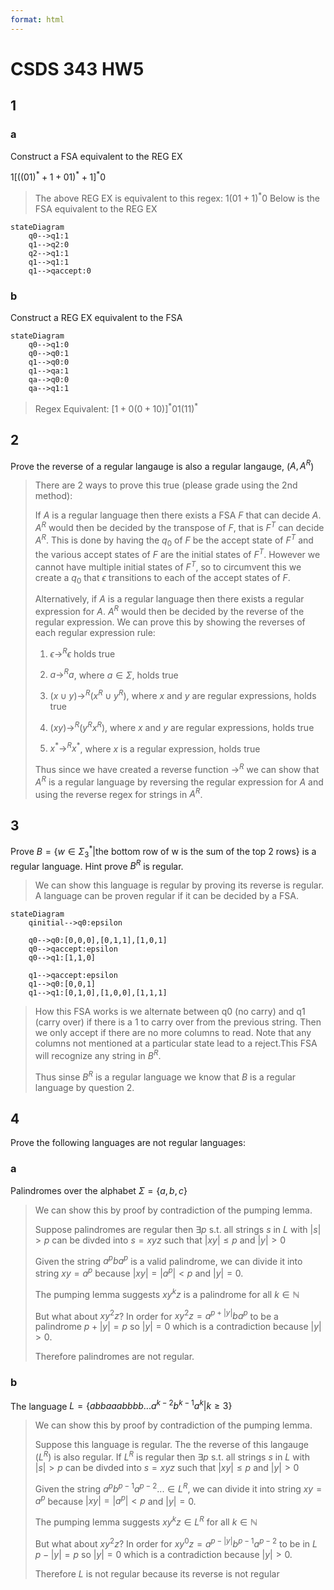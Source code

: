 ```yaml
---
format: html
---
```

# CSDS 343 HW5
## 1
### a
Construct a FSA equivalent to the REG EX

$1[((01)^*+1+01)^*+1]^*0$

> The above REG EX is equivalent to this regex: $1(01+1)^*0$
> Below is the FSA equivalent to the REG EX

```mermaid
stateDiagram
    q0-->q1:1
    q1-->q2:0
    q2-->q1:1
    q1-->q1:1
    q1-->qaccept:0
```

### b
Construct a REG EX equivalent to the FSA
```mermaid
stateDiagram
    q0-->q1:0
    q0-->q0:1
    q1-->q0:0
    q1-->qa:1
    qa-->q0:0
    qa-->q1:1
```

> Regex Equivalent:
> $[1+0(0+10)]^*01(11)^*$

## 2
Prove the reverse of a regular langauge is also a regular langauge, ($A, A^R$)

> There are 2 ways to prove this true (please grade using the 2nd method):
>
> If $A$ is a regular language then there exists a FSA $F$ that can decide $A$. $A^R$ would then be decided by the transpose of $F$, that is $F^T$ can decide $A^R$. This is done by having the $q_0$ of $F$ be the accept state of $F^T$ and the various accept states of $F$ are the initial states of $F^T$. However we cannot have multiple initial states of $F^T$, so to circumvent this we create a $q_0$ that $\epsilon$ transitions to each of the accept states of $F$.
>
> Alternatively, if $A$ is a regular language then there exists a regular expression for $A$. $A^R$ would then be decided by the reverse of the regular expression. We can prove this by showing the reverses of each regular expression rule:
> 
> 1. $\epsilon \rightarrow^R \epsilon$ holds true
> 
> 2. $a \rightarrow^R a$, where $a \in \Sigma$, holds true
> 
> 3. $(x \cup y) \rightarrow^R (x^R \cup y^R)$, where $x$ and $y$ are regular expressions, holds true
>
> 4. $(xy) \rightarrow^R (y^Rx^R)$, where $x$ and $y$ are regular expressions, holds true
>
> 5. $x^* \rightarrow^R x^*$, where $x$ is a regular expression, holds true
>
> Thus since we have created a reverse function $\rightarrow^R$ we can show that $A^R$ is a regular language by reversing the regular expression for $A$ and using the reverse regex for strings in $A^R$.

## 3
Prove $B=\{w\in \Sigma^*_3| \text{the bottom row of {w} is the sum of the top 2 rows}\}$ is a regular language. Hint prove $B^R$ is regular.

> We can show this language is regular by proving its reverse is regular. A language can be proven regular if it can be decided by a FSA.

```mermaid
stateDiagram
    qinitial-->q0:epsilon

    q0-->q0:[0,0,0],[0,1,1],[1,0,1]
    q0-->qaccept:epsilon
    q0-->q1:[1,1,0]

    q1-->qaccept:epsilon
    q1-->q0:[0,0,1]
    q1-->q1:[0,1,0],[1,0,0],[1,1,1]
```

> How this FSA works is we alternate between q0 (no carry) and q1 (carry over) if there is a 1 to carry over from the previous string. Then we only accept if there are no more columns to read. Note that any columns not mentioned at a particular state lead to a reject.This FSA will recognize any string in $B^R$.
>
> Thus sinse $B^R$ is a regular language we know that $B$ is a regular language by question 2.

## 4
Prove the following languages are not regular languages:

### a
Palindromes over the alphabet $\Sigma = \{a,b,c\}$

> We can show this by proof by contradiction of the pumping lemma.
>
> Suppose palindromes are regular then $\exists p$ s.t. all strings $s$ in $L$ with  $|s|>p$ can be divded into $s=xyz$ such that $|xy|\leq p$ and $|y|>0$
>
> Given the string $a^pba^p$ is a valid palindrome, we can divide it into string $xy=a^p$ because $|xy|=|a^p|<p$ and $|y|=0$.
>
> The pumping lemma suggests $xy^kz$ is a palindrome for all $k\in \mathbb{N}$ 
>
> But what about $xy^2z$? In order for $xy^2z=a^{p+|y|}ba^p$ to be a palindrome $p+|y|=p$ so $|y|=0$ which is a contradiction because $|y|>0$.
>
> Therefore palindromes are not regular.


### b
The language $L=\{abbaaabbbb...a^{k-2}b^{k-1}a^{k}|k\geq 3 \}$

> We can show this by proof by contradiction of the pumping lemma.
>
> Suppose this language is regular. The the reverse of this langauge ($L^R$) is also regular. If $L^R$ is regular then $\exists p$ s.t. all strings $s$ in $L$ with  $|s|>p$ can be divded into $s=xyz$ such that $|xy|\leq p$ and $|y|>0$
>
> Given the string $a^pb^{p-1}a^{p-2}...\in L^R$, we can divide it into string $xy=a^p$ because $|xy|=|a^p|<p$ and $|y|=0$.
>
> The pumping lemma suggests $xy^kz\in L^R$ for all $k\in \mathbb{N}$ 
>
> But what about $xy^2z$? In order for $xy^0z=a^{p-|y|}b^{p-1}a^{p-2}$ to be in $L$ $p-|y|=p$ so $|y|=0$ which is a contradiction because $|y|>0$.
>
> Therefore $L$ is not regular because its reverse is not regular